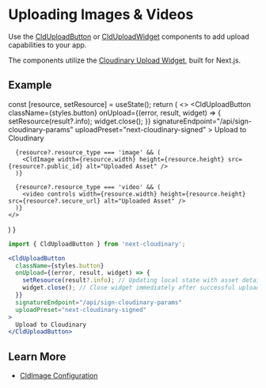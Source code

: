 



<Head>
  <title>Background Removal - Next Cloudinary</title>
  <meta name="og:title" content="Removing a Background from an Image - Next Cloudinary" />
  <meta name="og:url" content={`https://next-cloudinary.spacejelly.dev/use-cases/background-removal`} />
</Head>

<OgImage
  title="Background Removal"
  twitterTitle="Removing a Background from an Image"
/>

# Uploading Images & Videos

Use the [CldUploadButton](/components/clduploadbutton/basic-usage) or [CldUploadWidget](/components/clduploadwidget/basic-usage) components to add upload capabilities to your app.

The components utilize the [Cloudinary Upload Widget](https://cloudinary.com/documentation/upload_widget), built for Next.js.

## Example

  const [resource, setResource] = useState();
  return (
    <>
      <CldUploadButton
        className={styles.button}
        onUpload={(error, result, widget) => {
          setResource(result?.info);
          widget.close();
        }}
        signatureEndpoint="/api/sign-cloudinary-params"
        uploadPreset="next-cloudinary-signed"
      >
        Upload to Cloudinary
      </CldUploadButton>

      {resource?.resource_type === 'image' && (
        <CldImage width={resource.width} height={resource.height} src={resource?.public_id} alt="Uploaded Asset" />
      )}

      {resource?.resource_type === 'video' && (
        <video controls width={resource.width} height={resource.height} src={resource?.secure_url} alt="Uploaded Asset" />
      )}
    </>
  )
}

<SignedUpload />


```jsx
import { CldUploadButton } from 'next-cloudinary';

<CldUploadButton
  className={styles.button}
  onUpload={(error, result, widget) => {
    setResource(result?.info); // Updating local state with asset details
    widget.close(); // Close widget immediately after successful upload
  }}
  signatureEndpoint="/api/sign-cloudinary-params"
  uploadPreset="next-cloudinary-signed"
>
  Upload to Cloudinary
</CldUploadButton>
```

## Learn More
* [CldImage Configuration](/components/cldimage/configuration)